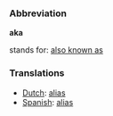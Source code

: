 ===Abbreviation===

'''aka'''

stands for: [[also known as]]

===Translations===
*[[Dutch]]: [[alias]]
*[[Spanish]]: [[alias]]